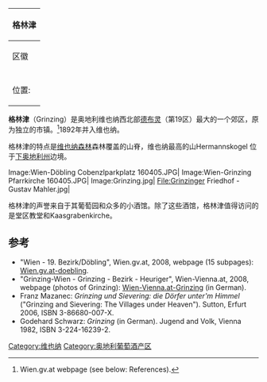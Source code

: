 {| border="0" cellpadding="2" cellspacing="1" align="right" style="margin-left:1em; background:#e3e3e3;"
! colspan="2" | 格林津
|- bgcolor="#FFFFFF"
! 区徽
! 地图
|---- bgcolor="#FFFFFF"
| <center><!-- 檔案不存在 [[Image:Grinzing_wappen.png|130px]] ，可從英文維基百科取得 --></center>||  <center>[[Image:Karte_Wien-Grinzing.png|140px]]</center>
|-
!colspan=2|
位置: {{coord|48|15|16|N|16|20|34|E|region:AT_type:city}}
|}

'''格林津'''（Grinzing）是奥地利维也纳西北部[[德布灵|德布灵]]（第19区）最大的一个郊区，原为独立的市镇。<ref name="GVD">Wien.gv.at webpage (see below: References).</ref>1892年并入维也纳。

格林津的特点是[[维也纳森林|维也纳森林]]森林覆盖的山脊，维也纳最高的山Hermannskogel 位于[[下奥地利州|下奥地利州]]边境。
<gallery>
Image:Wien-Döbling Cobenzlparkplatz 160405.JPG|
Image:Wien-Grinzing Pfarrkirche 160405.JPG|
Image:Grinzing.jpg|
File:Grinzinger Friedhof - Gustav Mahler.jpg|
</gallery>

格林津的声誉来自于其葡萄园和众多的小酒馆。除了这些酒馆，格林津值得访问的是堂区教堂和Kaasgrabenkirche。

==参考==
<references/>
* "Wien - 19. Bezirk/Döbling", Wien.gv.at, 2008, webpage (15 subpages): [https://web.archive.org/web/20081217111304/http://www.wien.gv.at/doebling/ Wien.gv.at-doebling].
* "Grinzing-Wien - Grinzing - Bezirk - Heuriger", Wien-Vienna.at, 2008, webpage (photos of Grinzing): [https://web.archive.org/web/20090313024836/http://www.wien-vienna.at/blickpunkte.php?ID=527  Wien-Vienna.at-Grinzing] (in German).
* Franz Mazanec: ''Grinzing und Sievering: die Dörfer unter'm Himmel'' ("Grinzing and Sievering: The Villages under Heaven"). Sutton, Erfurt 2006, ISBN 3-86680-007-X.
* Godehard Schwarz: ''Grinzing'' (in German). Jugend and Volk, Vienna 1982, ISBN 3-224-16239-2.

[[Category:维也纳|Category:维也纳]]
[[Category:奥地利葡萄酒产区|Category:奥地利葡萄酒产区]]